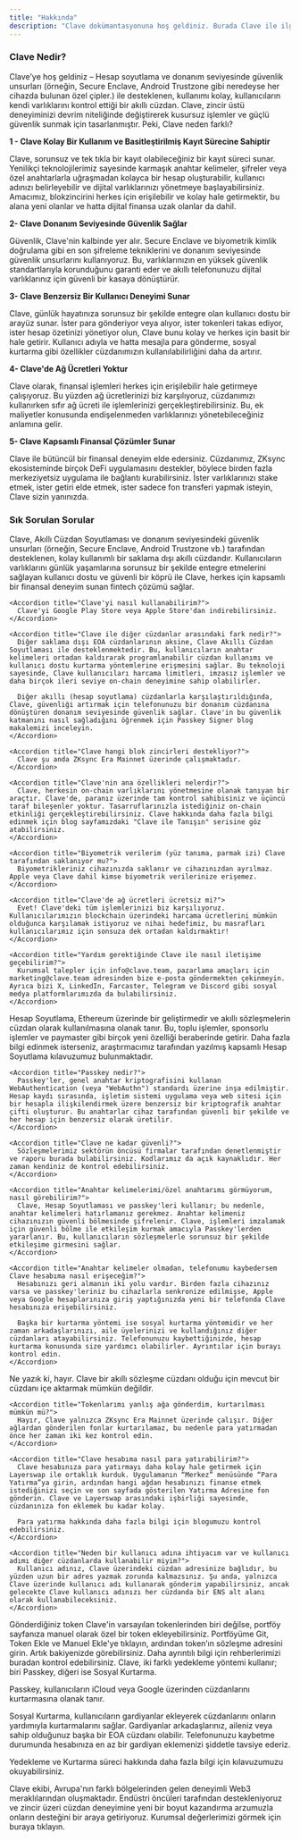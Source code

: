 ```yaml
---
title: "Hakkında"
description: "Clave dokümantasyonuna hoş geldiniz. Burada Clave ile ilgili yönergeleri ve bilgileri bulacaksınız."
---
```


### Clave Nedir?

Clave’ye hoş geldiniz – Hesap soyutlama ve donanım seviyesinde güvenlik unsurları (örneğin, Secure Enclave, Android Trustzone gibi neredeyse her cihazda bulunan özel çipler.) ile desteklenen, kullanımı kolay, kullanıcıların kendi varlıklarını kontrol ettiği bir akıllı cüzdan. Clave, zincir üstü deneyiminizi devrim niteliğinde değiştirerek kusursuz işlemler ve güçlü güvenlik sunmak için tasarlanmıştır. Peki, Clave neden farklı?

**1 - Clave Kolay Bir Kullanım ve Basitleştirilmiş Kayıt Sürecine Sahiptir**

Clave, sorunsuz ve tek tıkla bir kayıt olabileceğiniz bir kayıt süreci sunar. Yenilikçi teknolojilerimiz sayesinde karmaşık anahtar kelimeler, şifreler veya özel anahtarlarla uğraşmadan kolayca bir hesap oluşturabilir, kullanıcı adınızı belirleyebilir ve dijital varlıklarınızı yönetmeye başlayabilirsiniz. Amacımız, blokzincirini herkes için erişilebilir ve kolay hale getirmektir, bu alana yeni olanlar ve hatta dijital finansa uzak olanlar da dahil.

**2- Clave Donanım Seviyesinde Güvenlik Sağlar**

Güvenlik, Clave'nin kalbinde yer alır. Secure Enclave ve biyometrik kimlik doğrulama gibi en son şifreleme tekniklerini ve donanım seviyesinde güvenlik unsurlarını kullanıyoruz. Bu, varlıklarınızın en yüksek güvenlik standartlarıyla korunduğunu garanti eder ve akıllı telefonunuzu dijital varlıklarınız için güvenli bir kasaya dönüştürür.

**3- Clave Benzersiz Bir Kullanıcı Deneyimi Sunar** 

Clave, günlük hayatınıza sorunsuz bir şekilde entegre olan kullanıcı dostu bir arayüz sunar. İster para gönderiyor veya alıyor, ister tokenleri takas ediyor, ister hesap özetinizi yönetiyor olun, Clave bunu kolay ve herkes için basit bir hale getirir. Kullanıcı adıyla  ve hatta mesajla para gönderme, sosyal kurtarma gibi özellikler cüzdanımızın kullanılabilirliğini daha da artırır.

**4- Clave'de Ağ Ücretleri Yoktur** 

Clave olarak, finansal işlemleri herkes için erişilebilir hale getirmeye çalışıyoruz. Bu yüzden ağ ücretlerinizi biz karşılıyoruz, cüzdanımızı kullanırken sıfır ağ ücreti ile işlemlerinizi gerçekleştirebilirsiniz. Bu, ek maliyetler konusunda endişelenmeden varlıklarınızı yönetebileceğiniz anlamına gelir.

**5- Clave Kapsamlı Finansal Çözümler Sunar** 

Clave ile bütüncül bir finansal deneyim elde edersiniz. Cüzdanımız, ZKsync ekosisteminde birçok DeFi uygulamasını destekler, böylece birden fazla merkeziyetsiz uygulama ile bağlantı kurabilirsiniz. İster varlıklarınızı stake etmek, ister getiri elde etmek, ister sadece fon transferi yapmak isteyin, Clave sizin yanınızda.


### Sık Sorulan Sorular

<AccordionGroup>
  <Accordion title="Genel">
    <Accordion title="Clave nedir?">
      Clave, Akıllı Cüzdan Soyutlaması ve donanım seviyesindeki güvenlik unsurları (örneğin, Secure Enclave, Android Trustzone vb.) tarafından desteklenen, kolay kullanımlı bir saklama dışı akıllı cüzdandır. Kullanıcıların varlıklarını günlük yaşamlarına sorunsuz bir şekilde entegre etmelerini sağlayan kullanıcı dostu ve güvenli bir köprü ile Clave, herkes için kapsamlı bir finansal deneyim sunan fintech çözümü sağlar.
    </Accordion>
    
    <Accordion title="Clave'yi nasıl kullanabilirim?">
      Clave'yi Google Play Store veya Apple Store'dan indirebilirsiniz.
    </Accordion>

    <Accordion title="Clave ile diğer cüzdanlar arasındaki fark nedir?">
      Diğer saklama dışı EOA cüzdanlarının aksine, Clave Akıllı Cüzdan Soyutlaması ile desteklenmektedir. Bu, kullanıcıların anahtar kelimeleri ortadan kaldırarak programlanabilir cüzdan kullanımı ve kullanıcı dostu kurtarma yöntemlerine erişmesini sağlar. Bu teknoloji sayesinde, Clave kullanıcıları harcama limitleri, imzasız işlemler ve daha birçok ileri seviye on-chain deneyimine sahip olabilirler.

      Diğer akıllı (hesap soyutlama) cüzdanlarla karşılaştırıldığında, Clave, güvenliği artırmak için telefonunuzu bir donanım cüzdanına dönüştüren donanım seviyesinde güvenlik sağlar. Clave'in bu güvenlik katmanını nasıl sağladığını öğrenmek için Passkey Signer blog makalemizi inceleyin.
    </Accordion>

    <Accordion title="Clave hangi blok zincirleri destekliyor?">
      Clave şu anda ZKsync Era Mainnet üzerinde çalışmaktadır.
    </Accordion>

    <Accordion title="Clave'nin ana özellikleri nelerdir?">
      Clave, herkesin on-chain varlıklarını yönetmesine olanak tanıyan bir araçtır. Clave'de, paranız üzerinde tam kontrol sahibisiniz ve üçüncü taraf bileşenler yoktur. Tasarruflarınızla istediğiniz on-chain etkinliği gerçekleştirebilirsiniz. Clave hakkında daha fazla bilgi edinmek için blog sayfamızdaki "Clave ile Tanışın" serisine göz atabilirsiniz.
    </Accordion>

    <Accordion title="Biyometrik verilerim (yüz tanıma, parmak izi) Clave tarafından saklanıyor mu?">
      Biyometrikleriniz cihazınızda saklanır ve cihazınızdan ayrılmaz. Apple veya Clave dahil kimse biyometrik verilerinize erişemez.
    </Accordion>

    <Accordion title="Clave'de ağ ücretleri ücretsiz mi?">
      Evet! Clave'deki tüm işlemlerinizi biz karşılıyoruz. Kullanıcılarımızın blockchain üzerindeki harcama ücretlerini mümkün olduğunca karşılamak istiyoruz ve nihai hedefimiz, bu masrafları kullanıcılarımız için sonsuza dek ortadan kaldırmaktır!
    </Accordion>

    <Accordion title="Yardım gerektiğinde Clave ile nasıl iletişime geçebilirim?">
      Kurumsal talepler için info@clave.team, pazarlama amaçları için marketing@clave.team adresinden bize e-posta göndermekten çekinmeyin. Ayrıca bizi X, LinkedIn, Farcaster, Telegram ve Discord gibi sosyal medya platformlarımızda da bulabilirsiniz.
    </Accordion>
  </Accordion>

  <Accordion title="Teknik">
    <Accordion title="Hesap Soyutlama nedir?">
      Hesap Soyutlama, Ethereum üzerinde bir geliştirmedir ve akıllı sözleşmelerin cüzdan olarak kullanılmasına olanak tanır. Bu, toplu işlemler, sponsorlu işlemler ve paymaster gibi birçok yeni özelliği beraberinde getirir. Daha fazla bilgi edinmek isterseniz, araştırmacımız tarafından yazılmış kapsamlı Hesap Soyutlama kılavuzumuz bulunmaktadır.
    </Accordion>

    <Accordion title="Passkey nedir?">
      Passkey'ler, genel anahtar kriptografisini kullanan WebAuthentication (veya "WebAuthn") standardı üzerine inşa edilmiştir. Hesap kaydı sırasında, işletim sistemi uygulama veya web sitesi için bir hesapla ilişkilendirmek üzere benzersiz bir kriptografik anahtar çifti oluşturur. Bu anahtarlar cihaz tarafından güvenli bir şekilde ve her hesap için benzersiz olarak üretilir.
    </Accordion>

    <Accordion title="Clave ne kadar güvenli?">
      Sözleşmelerimiz sektörün öncüsü firmalar tarafından denetlenmiştir ve raporu burada bulabilirsiniz. Kodlarımız da açık kaynaklıdır. Her zaman kendiniz de kontrol edebilirsiniz.
    </Accordion>

    <Accordion title="Anahtar kelimelerimi/özel anahtarımı görmüyorum, nasıl görebilirim?">
      Clave, Hesap Soyutlaması ve passkey'leri kullanır; bu nedenle, anahtar kelimeleri hatırlamanız gerekmez. Anahtar kelimeniz cihazınızın güvenli bölmesinde şifrelenir. Clave, işlemleri imzalamak için güvenli bölme ile etkileşim kurmak amacıyla Passkey'lerden yararlanır. Bu, kullanıcıların sözleşmelerle sorunsuz bir şekilde etkileşime girmesini sağlar.
    </Accordion>

    <Accordion title="Anahtar kelimeler olmadan, telefonumu kaybedersem Clave hesabıma nasıl erişeceğim?">
      Hesabınızı geri almanın iki yolu vardır. Birden fazla cihazınız varsa ve passkey'leriniz bu cihazlarla senkronize edilmişse, Apple veya Google hesaplarınıza giriş yaptığınızda yeni bir telefonda Clave hesabınıza erişebilirsiniz.

      Başka bir kurtarma yöntemi ise sosyal kurtarma yöntemidir ve her zaman arkadaşlarınızı, aile üyelerinizi ve kullandığınız diğer cüzdanları atayabilirsiniz. Telefonunuzu kaybettiğinizde, hesap kurtarma konusunda size yardımcı olabilirler. Ayrıntılar için burayı kontrol edin.
    </Accordion>
  </Accordion>

  <Accordion title="Uygulamaya Özel Sorular">
    <Accordion title="Mevcut bir cüzdanı Clave'ye aktarabilir miyim?">
      Ne yazık ki, hayır. Clave bir akıllı sözleşme cüzdanı olduğu için mevcut bir cüzdanı içe aktarmak mümkün değildir.
    </Accordion>

    <Accordion title="Tokenlarımı yanlış ağa gönderdim, kurtarılması mümkün mü?">
      Hayır, Clave yalnızca ZKsync Era Mainnet üzerinde çalışır. Diğer ağlardan gönderilen fonlar kurtarılamaz, bu nedenle para yatırmadan önce her zaman iki kez kontrol edin.
    </Accordion>

    <Accordion title="Clave hesabıma nasıl para yatırabilirim?">
      Clave hesabınıza para yatırmayı daha kolay hale getirmek için Layerswap ile ortaklık kurduk. Uygulamanın “Merkez” menüsünde “Para Yatırma”ya girin, ardından hangi ağdan hesabınızı finanse etmek istediğinizi seçin ve son sayfada gösterilen Yatırma Adresine fon gönderin. Clave ve Layerswap arasındaki işbirliği sayesinde, cüzdanınıza fon eklemek bu kadar kolay.

      Para yatırma hakkında daha fazla bilgi için blogumuzu kontrol edebilirsiniz.
    </Accordion>

    <Accordion title="Neden bir kullanıcı adına ihtiyacım var ve kullanıcı adımı diğer cüzdanlarda kullanabilir miyim?">
      Kullanıcı adınız, Clave üzerindeki cüzdan adresinize bağlıdır, bu yüzden uzun bir adres yazmak zorunda kalmazsınız. Şu anda, yalnızca Clave üzerinde kullanıcı adı kullanarak gönderim yapabilirsiniz, ancak gelecekte Clave kullanıcı adınızı her cüzdanda bir ENS alt alanı olarak kullanabileceksiniz.
    </Accordion>
<Accordion title="Kriptoyu Clave hesabıma gönderdim ama göremiyorum, nerede?">
  Gönderdiğiniz token Clave'in varsayılan tokenlerinden biri değilse, portföy sayfanıza manuel olarak özel bir token ekleyebilirsiniz. Portföyüme Git, Token Ekle ve Manuel Ekle'ye tıklayın, ardından token’ın sözleşme adresini girin. Artık bakiyenizde görebilirsiniz. Daha ayrıntılı bilgi için rehberlerimizi buradan kontrol edebilirsiniz.
</Accordion>

<Accordion title="Telefonuma/cüzdanıma erişimimi kaybedersem cüzdanımı nasıl kurtaracağım?">
  Clave, iki farklı yedekleme yöntemi kullanır; biri Passkey, diğeri ise Sosyal Kurtarma.

  Passkey, kullanıcıların iCloud veya Google üzerinden cüzdanlarını kurtarmasına olanak tanır.

  Sosyal Kurtarma, kullanıcıların gardiyanlar ekleyerek cüzdanlarını onların yardımıyla kurtarmalarını sağlar. Gardiyanlar arkadaşlarınız, aileniz veya sahip olduğunuz başka bir EOA cüzdanı olabilir. Telefonunuzu kaybetme durumunda hesabınıza en az bir gardiyan eklemenizi şiddetle tavsiye ederiz.

  Yedekleme ve Kurtarma süreci hakkında daha fazla bilgi için kılavuzumuzu okuyabilirsiniz.
</Accordion>
</Accordion>

<Accordion title="Diğerleri">
  <Accordion title="Clave'nin arkasındaki ekip kimdir?">
    Clave ekibi, Avrupa'nın farklı bölgelerinden gelen deneyimli Web3 meraklılarından oluşmaktadır. Endüstri öncüleri tarafından destekleniyoruz ve zincir üzeri cüzdan deneyimine yeni bir boyut kazandırma arzumuzla onların desteğini bir araya getiriyoruz. Kurumsal değerlerimizi görmek için buraya tıklayın.
  </Accordion>
</Accordion>
</AccordionGroup>
